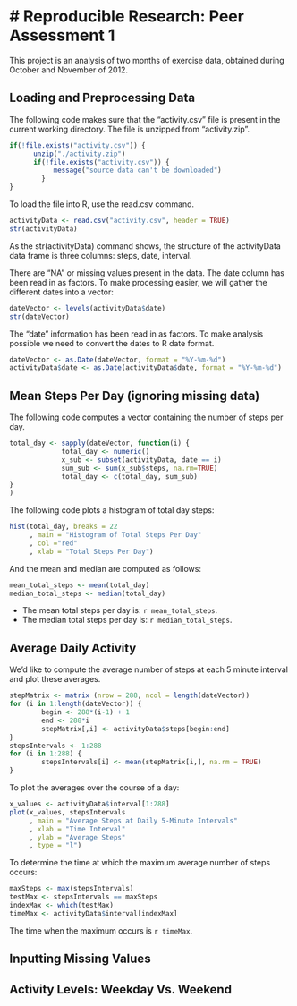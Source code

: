 # Reproducible Research: Peer Assessment 1
===========================================

This project is an analysis of two months of exercise data,
obtained during October and November of 2012. 

## Loading and Preprocessing Data

The following code makes sure that the "activity.csv" file 
is present in the current working directory. The file is
unzipped from "activity.zip". 

```r
if(!file.exists("activity.csv")) {
      unzip("./activity.zip")
      if(!file.exists("activity.csv")) {
           message("source data can't be downloaded")
        }
}
```

To load the file into R, use the read.csv command. 

```r
activityData <- read.csv("activity.csv", header = TRUE)
str(activityData)
```

As the str(activityData) command shows, the structure of the 
activityData data frame is three columns: steps, date, interval. 

There are "NA" or missing values present in the data. 
The date column has been read in as factors. To make
processing easier, we will gather the different dates 
into a vector: 

```r
dateVector <- levels(activityData$date)
str(dateVector)
```

The "date" information has been read in as factors.
To make analysis possible we need to convert the dates
to R date format. 

```r
dateVector <- as.Date(dateVector, format = "%Y-%m-%d")
activityData$date <- as.Date(activityData$date, format = "%Y-%m-%d")
```


## Mean Steps Per Day (ignoring missing data)

The following code computes a vector containing the number of
steps per day. 

```r
total_day <- sapply(dateVector, function(i) {
             total_day <- numeric()
             x_sub <- subset(activityData, date == i)
             sum_sub <- sum(x_sub$steps, na.rm=TRUE)
             total_day <- c(total_day, sum_sub)
}
)
```

The following code plots a histogram of total day steps: 
```r
hist(total_day, breaks = 22
     , main = "Histogram of Total Steps Per Day"
     , col ="red"
     , xlab = "Total Steps Per Day")
```

And the mean and median are computed as follows: 

```r
mean_total_steps <- mean(total_day)
median_total_steps <- median(total_day)
```

* The mean total steps per day is: `r mean_total_steps`.
* The median total steps per day is: `r median_total_steps`.

## Average Daily Activity

We'd like to compute the average number of steps at each 5 minute interval and plot these averages. 

```r
stepMatrix <- matrix (nrow = 288, ncol = length(dateVector))
for (i in 1:length(dateVector)) {
        begin <- 288*(i-1) + 1
        end <- 288*i
        stepMatrix[,i] <- activityData$steps[begin:end]      
}
stepsIntervals <- 1:288
for (i in 1:288) {
        stepsIntervals[i] <- mean(stepMatrix[i,], na.rm = TRUE)
}
```

To plot the averages over the course of a day: 

```r
x_values <- activityData$interval[1:288]
plot(x_values, stepsIntervals
     , main = "Average Steps at Daily 5-Minute Intervals"
     , xlab = "Time Interval"
     , ylab = "Average Steps"
     , type = "l")
```

To determine the time at which the maximum average number of steps occurs: 

```r
maxSteps <- max(stepsIntervals)
testMax <- stepsIntervals == maxSteps
indexMax <- which(testMax)
timeMax <- activityData$interval[indexMax]
```

The time when the maximum occurs is `r timeMax`. 

## Inputting Missing Values

## Activity Levels: Weekday Vs. Weekend


